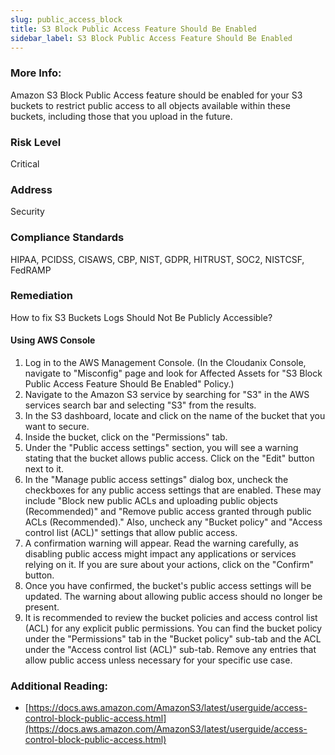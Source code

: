 ```yaml
---
slug: public_access_block
title: S3 Block Public Access Feature Should Be Enabled
sidebar_label: S3 Block Public Access Feature Should Be Enabled
---
```


### More Info:

Amazon S3 Block Public Access feature should be enabled for your S3 buckets to restrict public access to all objects available within these buckets, including those that you upload in the future.

### Risk Level

Critical

### Address

Security

### Compliance Standards

HIPAA, PCIDSS, CISAWS, CBP, NIST, GDPR, HITRUST, SOC2, NISTCSF, FedRAMP

### Remediation

How to fix S3 Buckets Logs Should Not Be Publicly Accessible?

#### Using AWS Console

1. Log in to the AWS Management Console.
    (In the Cloudanix Console, navigate to "Misconfig" page and look for Affected Assets for "S3 Block Public Access Feature Should Be Enabled" Policy.)
2. Navigate to the Amazon S3 service by searching for "S3" in the AWS services search bar and selecting "S3" from the results.
3. In the S3 dashboard, locate and click on the name of the bucket that you want to secure.
4. Inside the bucket, click on the "Permissions" tab.
5. Under the "Public access settings" section, you will see a warning stating that the bucket allows public access. Click on the "Edit" button next to it.
6. In the "Manage public access settings" dialog box, uncheck the checkboxes for any public access settings that are enabled. These may include "Block new public ACLs and uploading public objects (Recommended)" and "Remove public access granted through public ACLs (Recommended)." Also, uncheck any "Bucket policy" and "Access control list (ACL)" settings that allow public access.
7. A confirmation warning will appear. Read the warning carefully, as disabling public access might impact any applications or services relying on it. If you are sure about your actions, click on the "Confirm" button.
8. Once you have confirmed, the bucket's public access settings will be updated. The warning about allowing public access should no longer be present.
9. It is recommended to review the bucket policies and access control list (ACL) for any explicit public permissions. You can find the bucket policy under the "Permissions" tab in the "Bucket policy" sub-tab and the ACL under the "Access control list (ACL)" sub-tab. Remove any entries that allow public access unless necessary for your specific use case.

### Additional Reading:

- [https://docs.aws.amazon.com/AmazonS3/latest/userguide/access-control-block-public-access.html](https://docs.aws.amazon.com/AmazonS3/latest/userguide/access-control-block-public-access.html) 

